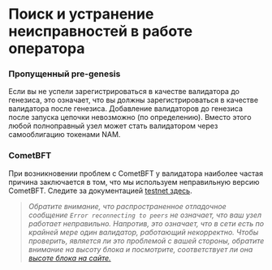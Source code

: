 # Поиск и устранение неисправностей в работе оператора

### Пропущенный pre-genesis

Если вы не успели зарегистрироваться в качестве валидатора до генезиса, это означает, что вы должны зарегистрироваться в качестве валидатора после генезиса. Добавление валидаторов до генезиса после запуска цепочки невозможно (по определению). Вместо этого любой полноправный узел может стать валидатором через самооблигацию токенами NAM.

### CometBFT

При возникновении проблем с CometBFT у валидатора наиболее частая причина заключается в том, что мы используем неправильную версию CometBFT. Следите за документацией [testnet здесь](../networks/testnets.mdx).

> _Обратите внимание, что распространенное отладочное сообщение `Error reconnecting to peers` не означает, что ваш узел работает неправильно. Напротив, это означает, что в сети есть по крайней мере один валидатор, работающий некорректно. Чтобы проверить, является ли это проблемой с вашей стороны, обратите внимание на высоту блока и посмотрите, соответствует ли она_ [_высоте блока на сайте._](https://namadaexplorer.com/)